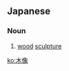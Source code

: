 ==Japanese==
{{ja-kanjitab|もく|ぞう|yomi=on}}

===Noun===
{{ja-noun|もくぞう}}

# [[wood]] [[sculpture]]

[[ko:木像]]